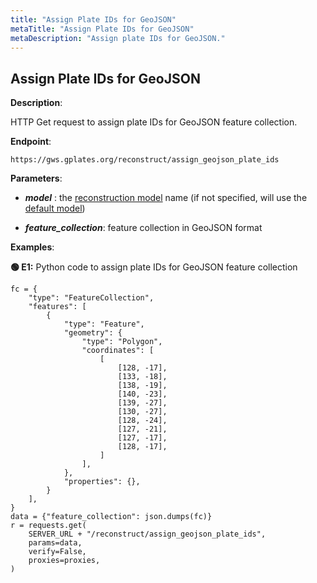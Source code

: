 ```yaml
---
title: "Assign Plate IDs for GeoJSON"
metaTitle: "Assign Plate IDs for GeoJSON"
metaDescription: "Assign plate IDs for GeoJSON."
---
```


## Assign Plate IDs for GeoJSON

**Description**:

HTTP Get request to assign plate IDs for GeoJSON feature collection.

**Endpoint**:

    https://gws.gplates.org/reconstruct/assign_geojson_plate_ids

**Parameters**:

- ***model*** : the [reconstruction model](/models) name (if not specified, will use the [default model](/models#defaultmodel))
    
- ***feature_collection***: feature collection in GeoJSON format

**Examples**: 

**&#128994; E1:** Python code to assign plate IDs for GeoJSON feature collection

    fc = {
        "type": "FeatureCollection",
        "features": [
            {
                "type": "Feature",
                "geometry": {
                    "type": "Polygon",
                    "coordinates": [
                        [
                            [128, -17],
                            [133, -18],
                            [138, -19],
                            [140, -23],
                            [139, -27],
                            [130, -27],
                            [128, -24],
                            [127, -21],
                            [127, -17],
                            [128, -17],
                        ]
                    ],
                },
                "properties": {},
            }
        ],
    }
    data = {"feature_collection": json.dumps(fc)}
    r = requests.get(
        SERVER_URL + "/reconstruct/assign_geojson_plate_ids",
        params=data,
        verify=False,
        proxies=proxies,
    )

